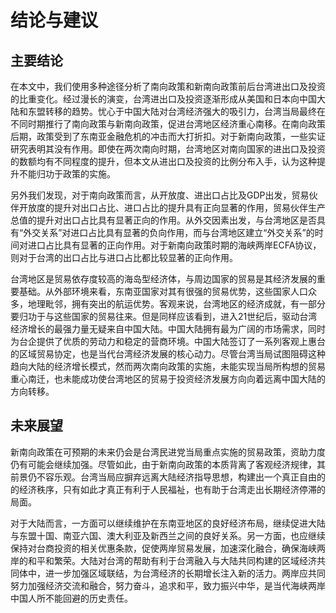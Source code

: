 # 结论与建议

## 主要结论

在本文中，我们使用多种途径分析了南向政策和新南向政策前后台湾进出口及投资的比重变化。经过漫长的演变，台湾进出口及投资逐渐形成从美国和日本向中国大陆和东盟转移的趋势。忧心于中国大陆对台湾经济强大的吸引力，台湾当局最终在不同时期推行了南向政策与新南向政策，促进台湾地区经济重心南移。在南向政策后期，政策受到了东南亚金融危机的冲击而大打折扣。对于新南向政策，一些实证研究表明其没有作用。即使在两次南向时期，台湾地区对南向国家的进出口及投资的数额均有不同程度的提升，但本文从进出口及投资的比例分布入手，认为这种提升不能归功于政策的实施。

另外我们发现，对于南向政策而言，从开放度、进出口占比及GDP出发，贸易伙伴开放度的提升对出口占比、进口占比的提升具有正向显著的作用，贸易伙伴生产总值的提升对出口占比具有显著正向的作用。从外交因素出发，与台湾地区是否具有“外交关系”对进口占比具有显著的负向作用，而与台湾地区建立“外交关系”的时间对进口占比具有显著的正向作用。对于新南向政策时期的海峡两岸ECFA协议，则对于台湾的出口占比与进口占比都比较显著的正向作用。

台湾地区是贸易依存度较高的海岛型经济体，与周边国家的贸易是其经济发展的重要基础。从外部环境来看，东南亚国家对其有很强的贸易优势，这些国家人口众多，地理毗邻，拥有突出的航运优势。客观来说，台湾地区的经济成就，有一部分要归功于与这些国家的贸易往来。但是同样应该看到，进入21世纪后，驱动台湾经济增长的最强力量无疑来自中国大陆。中国大陆拥有最为广阔的市场需求，同时为台企提供了优质的劳动力和稳定的营商环境。中国大陆签订了一系列客观上惠台的区域贸易协定，也是当代台湾经济发展的核心动力。尽管台湾当局试图阻碍这种趋向大陆的经济增长模式，然而两次南向政策的实施，未能实现当局所构想的贸易重心南迁，也未能成功使台湾地区的贸易于投资经济发展方向向着远离中国大陆的方向转移。

## 未来展望

新南向政策在可预期的未来仍会是台湾民进党当局重点实施的贸易政策，资助力度仍有可能会继续加强。尽管如此，由于新南向政策的本质背离了客观经济规律，其前景仍不容乐观。台湾当局应摒弃远离大陆经济指导思想，构建出一个真正自由的的经济秩序，只有如此才真正有利于人民福祉，也有助于台湾走出长期经济停滞的局面。

对于大陆而言，一方面可以继续维护在东南亚地区的良好经济布局，继续促进大陆与东盟十国、南亚六国、澳大利亚及新西兰之间的良好关系。另一方面，也应继续保持对台商投资的相关优惠条款，促使两岸贸易发展，加速深化融合，确保海峡两岸的和平和繁荣。大陆对台湾的帮助有利于台湾融入与大陆共同构建的区域经济共同体中，进一步加强区域联结，为台湾经济的长期增长注入新的活力。两岸应共同努力加强经济交流和融合，努力奋斗，追求和平，致力振兴中华，是当代海峡两岸中国人所不能回避的历史责任。
